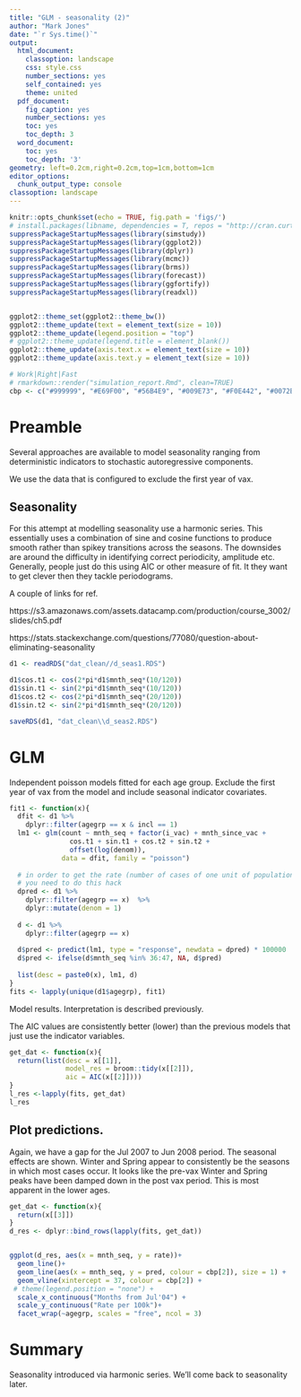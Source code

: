 ```yaml
---
title: "GLM - seasonality (2)"
author: "Mark Jones"
date: "`r Sys.time()`"
output:
  html_document:
    classoption: landscape
    css: style.css
    number_sections: yes
    self_contained: yes
    theme: united
  pdf_document:
    fig_caption: yes
    number_sections: yes
    toc: yes
    toc_depth: 3
  word_document:
    toc: yes
    toc_depth: '3'
geometry: left=0.2cm,right=0.2cm,top=1cm,bottom=1cm
editor_options:
  chunk_output_type: console
classoption: landscape
---
```


<!--    toc: yes
    toc_float: true -->

<style type="text/css">
.main-container {
  max-width: 1800px;
  margin-left: auto;
  margin-right: auto;
}
</style>

```r
knitr::opts_chunk$set(echo = TRUE, fig.path = 'figs/')
# install.packages(libname, dependencies = T, repos = "http://cran.curtin.edu.au")
suppressPackageStartupMessages(library(simstudy))
suppressPackageStartupMessages(library(ggplot2))
suppressPackageStartupMessages(library(dplyr))
suppressPackageStartupMessages(library(mcmc))
suppressPackageStartupMessages(library(brms))
suppressPackageStartupMessages(library(forecast))
suppressPackageStartupMessages(library(ggfortify))
suppressPackageStartupMessages(library(readxl))


ggplot2::theme_set(ggplot2::theme_bw())
ggplot2::theme_update(text = element_text(size = 10))
ggplot2::theme_update(legend.position = "top")
# ggplot2::theme_update(legend.title = element_blank())
ggplot2::theme_update(axis.text.x = element_text(size = 10))
ggplot2::theme_update(axis.text.y = element_text(size = 10))

# Work|Right|Fast
# rmarkdown::render("simulation_report.Rmd", clean=TRUE)
cbp <- c("#999999", "#E69F00", "#56B4E9", "#009E73", "#F0E442", "#0072B2", "#D55E00", "#CC79A7")


```


# Preamble

Several approaches are available to model seasonality ranging from deterministic indicators to stochastic autoregressive components.

We use the data that is configured to exclude the first year of vax.

## Seasonality

For this attempt at modelling seasonality use a harmonic series. This essentially uses a combination of sine and cosine functions to produce smooth rather than spikey transitions across the seasons. The downsides are around the difficulty in identifying correct periodicity, amplitude etc. Generally, people just do this using AIC or other measure of fit. It they want to get clever then they tackle periodograms.

A couple of links for ref.

https://s3.amazonaws.com/assets.datacamp.com/production/course_3002/slides/ch5.pdf

https://stats.stackexchange.com/questions/77080/question-about-eliminating-seasonality


```r
d1 <- readRDS("dat_clean//d_seas1.RDS")

d1$cos.t1 <- cos(2*pi*d1$mnth_seq*(10/120))
d1$sin.t1 <- sin(2*pi*d1$mnth_seq*(10/120))
d1$cos.t2 <- cos(2*pi*d1$mnth_seq*(20/120))
d1$sin.t2 <- sin(2*pi*d1$mnth_seq*(20/120))

saveRDS(d1, "dat_clean\\d_seas2.RDS")
```

# GLM

Independent poisson models fitted for each age group. Exclude the first year of vax from the model and include seasonal indicator covariates.

```r
fit1 <- function(x){
  dfit <- d1 %>%
    dplyr::filter(agegrp == x & incl == 1)
  lm1 <- glm(count ~ mnth_seq + factor(i_vac) + mnth_since_vac + 
               cos.t1 + sin.t1 + cos.t2 + sin.t2 +
               offset(log(denom)), 
             data = dfit, family = "poisson")
  
  # in order to get the rate (number of cases of one unit of population)
  # you need to do this hack
  dpred <- d1 %>%
    dplyr::filter(agegrp == x)  %>%
    dplyr::mutate(denom = 1)
  
  d <- d1 %>%
    dplyr::filter(agegrp == x)
  
  d$pred <- predict(lm1, type = "response", newdata = dpred) * 100000
  d$pred <- ifelse(d$mnth_seq %in% 36:47, NA, d$pred)
  
  list(desc = paste0(x), lm1, d)
}
fits <- lapply(unique(d1$agegrp), fit1)

```

Model results. Interpretation is described previously.

The AIC values are consistently better (lower) than the previous models that just use the indicator variables.

```r
get_dat <- function(x){
  return(list(desc = x[[1]], 
              model_res = broom::tidy(x[[2]]),
              aic = AIC(x[[2]])))
}
l_res <-lapply(fits, get_dat)
l_res
```

## Plot predictions.

Again, we have a gap for the Jul 2007 to Jun 2008 period. The seasonal effects are shown. Winter and Spring appear to consistently be the seasons in which most cases occur. It looks like the pre-vax Winter and Spring peaks have been damped down in the post vax period. This is most apparent in the lower ages.

```r
get_dat <- function(x){
  return(x[[3]])
}
d_res <- dplyr::bind_rows(lapply(fits, get_dat))


ggplot(d_res, aes(x = mnth_seq, y = rate))+
  geom_line()+
  geom_line(aes(x = mnth_seq, y = pred, colour = cbp[2]), size = 1) + 
  geom_vline(xintercept = 37, colour = cbp[2]) +
 # theme(legend.position = "none") +
  scale_x_continuous("Months from Jul'04") +
  scale_y_continuous("Rate per 100k")+
  facet_wrap(~agegrp, scales = "free", ncol = 3)
```

# Summary

Seasonality introduced via harmonic series. We'll come back to seasonality later.


